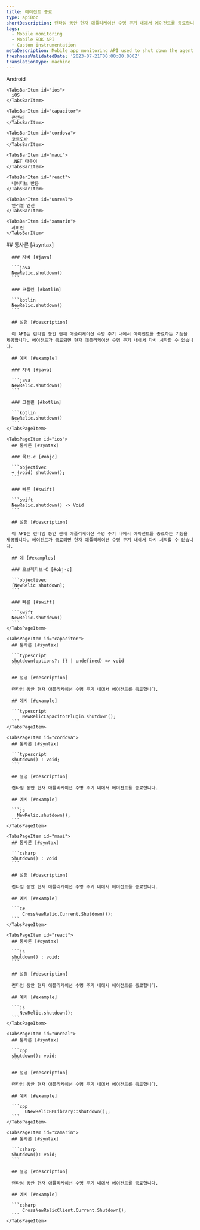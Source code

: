 ```yaml
---
title: 에이전트 종료
type: apiDoc
shortDescription: 런타임 동안 현재 애플리케이션 수명 주기 내에서 에이전트를 종료합니다.
tags:
  - Mobile monitoring
  - Mobile SDK API
  - Custom instrumentation
metaDescription: Mobile app monitoring API used to shut down the agent within the current application lifecycle during runtime.
freshnessValidatedDate: '2023-07-21T00:00:00.000Z'
translationType: machine
---
```


<Tabs>
  <TabsBar>
    <TabsBarItem id="android">
      Android
    </TabsBarItem>

    <TabsBarItem id="ios">
      iOS
    </TabsBarItem>

    <TabsBarItem id="capacitor">
      콘덴서
    </TabsBarItem>

    <TabsBarItem id="cordova">
      코르도바
    </TabsBarItem>

    <TabsBarItem id="maui">
      .NET 마우이
    </TabsBarItem>

    <TabsBarItem id="react">
      네이티브 반응
    </TabsBarItem>

    <TabsBarItem id="unreal">
      언리얼 엔진
    </TabsBarItem>

    <TabsBarItem id="xamarin">
      자마린
    </TabsBarItem>
  </TabsBar>

  <TabsPages>
    <TabsPageItem id="android">
      ## 통사론 [#syntax]

      ### 자바 [#java]

      ```java
      NewRelic.shutdown()
      ```

      ### 코틀린 [#kotlin]

      ```kotlin
      NewRelic.shutdown()
      ```

      ## 설명 [#description]

      이 API는 런타임 동안 현재 애플리케이션 수명 주기 내에서 에이전트를 종료하는 기능을 제공합니다. 에이전트가 종료되면 현재 애플리케이션 수명 주기 내에서 다시 시작할 수 없습니다.

      ## 예시 [#example]

      ### 자바 [#java]

      ```java
      NewRelic.shutdown()
      ```

      ### 코틀린 [#kotlin]

      ```kotlin
      NewRelic.shutdown()
      ```
    </TabsPageItem>

    <TabsPageItem id="ios">
      ## 통사론 [#syntax]

      ### 목표-c [#objc]

      ```objectivec
      + (void) shutdown();
      ```

      ### 빠른 [#swift]

      ```swift
      NewRelic.shutdown() -> Void
      ```

      ## 설명 [#description]

      이 API는 런타임 동안 현재 애플리케이션 수명 주기 내에서 에이전트를 종료하는 기능을 제공합니다. 에이전트가 종료되면 현재 애플리케이션 수명 주기 내에서 다시 시작할 수 없습니다.

      ## 예 [#examples]

      ### 오브젝티브-C [#obj-c]

      ```objectivec
      [NewRelic shutdown];
      ```

      ### 빠른 [#swift]

      ```swift
      NewRelic.shutdown()
      ```
    </TabsPageItem>

    <TabsPageItem id="capacitor">
      ## 통사론 [#syntax]

      ```typescript
      shutdown(options?: {} | undefined) => void
      ```

      ## 설명 [#description]

      런타임 동안 현재 애플리케이션 수명 주기 내에서 에이전트를 종료합니다.

      ## 예시 [#example]

      ```typescript
          NewRelicCapacitorPlugin.shutdown();
      ```
    </TabsPageItem>

    <TabsPageItem id="cordova">
      ## 통사론 [#syntax]

      ```typescript
      shutdown() : void;
      ```

      ## 설명 [#description]

      런타임 동안 현재 애플리케이션 수명 주기 내에서 에이전트를 종료합니다.

      ## 예시 [#example]

      ```js
        NewRelic.shutdown();
      ```
    </TabsPageItem>

    <TabsPageItem id="maui">
      ## 통사론 [#syntax]

      ```csharp
      Shutdown() : void
      ```

      ## 설명 [#description]

      런타임 동안 현재 애플리케이션 수명 주기 내에서 에이전트를 종료합니다.

      ## 예시 [#example]

      ```C#
          CrossNewRelic.Current.Shutdown());
      ```
    </TabsPageItem>

    <TabsPageItem id="react">
      ## 통사론 [#syntax]

      ```js
      shutdown() : void;
      ```

      ## 설명 [#description]

      런타임 동안 현재 애플리케이션 수명 주기 내에서 에이전트를 종료합니다.

      ## 예시 [#example]

      ```js
         NewRelic.shutdown();
      ```
    </TabsPageItem>

    <TabsPageItem id="unreal">
      ## 통사론 [#syntax]

      ```cpp
      shutdown(): void;
      ```

      ## 설명 [#description]

      런타임 동안 현재 애플리케이션 수명 주기 내에서 에이전트를 종료합니다.

      ## 예시 [#example]

      ```cpp
           UNewRelicBPLibrary::shutdown();;
      ```
    </TabsPageItem>

    <TabsPageItem id="xamarin">
      ## 통사론 [#syntax]

      ```csharp
      Shutdown(): void;
      ```

      ## 설명 [#description]

      런타임 동안 현재 애플리케이션 수명 주기 내에서 에이전트를 종료합니다.

      ## 예시 [#example]

      ```csharp
          CrossNewRelicClient.Current.Shutdown();
      ```
    </TabsPageItem>
  </TabsPages>
</Tabs>
